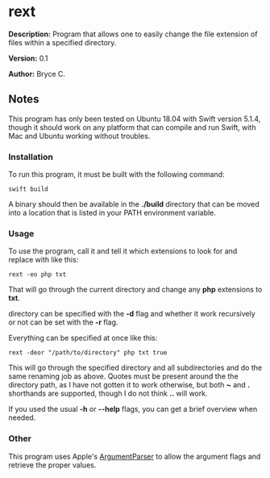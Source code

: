 =rext=

'''Description:''' Program that allows one to easily change the file extension of files within a specified directory.

'''Version:''' 0.1

'''Author:''' Bryce C.

==Notes==

This program has only been tested on Ubuntu 18.04 with Swift version 5.1.4, though it should work on any platform that can compile and run Swift, with Mac and Ubuntu working without troubles.

===Installation===

To run this program, it must be built with the following command:

<pre>
swift build
</pre>

A binary should then be available in the <strong>./build</strong> directory that can be moved into a location that is listed in your PATH environment variable.

===Usage===

To use the program, call it and tell it which extensions to look for and replace with like this:

<pre>
rext -eo php txt
</pre>

That will go through the current directory and change any '''php''' extensions to '''txt'''.

directory can be specified with the <strong>-d</strong> flag and whether it work recursively or not can be set with the <strong>-r</strong> flag.

Everything can be specified at once like this:

<pre>
rext -deor "/path/to/directory" php txt true
</pre>

This will go through the specified directory and all subdirectories and do the same renaming job as above. Quotes must be present around the the directory path, as I have not gotten it to work otherwise, but both '''~''' and '''.''' shorthands are supported, though I do not think '''..''' will work.

If you used the usual '''-h''' or '''--help''' flags, you can get a brief overview when needed.

===Other===

This program uses Apple's <a href="https://github.com/apple/swift-argument-parser">ArgumentParser</a> to allow the argument flags and retrieve the proper values.